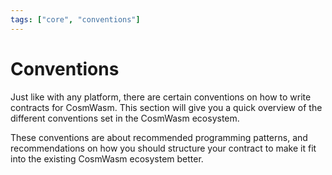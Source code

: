 ```yaml
---
tags: ["core", "conventions"]
---
```



# Conventions

Just like with any platform, there are certain conventions on how to write contracts for CosmWasm.
This section will give you a quick overview of the different conventions set in the CosmWasm
ecosystem.

These conventions are about recommended programming patterns, and recommendations on how you should
structure your contract to make it fit into the existing CosmWasm ecosystem better.

